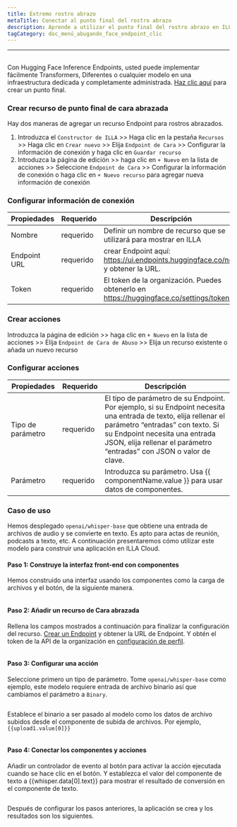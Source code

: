 ```yaml
---
title: Extremo rostro abrazo
metaTitle: Conectar al punto final del rostro abrazo
description: Aprende a utilizar el punto final del rostro abrazo en ILLA
tagCategory: doc_menú_abugando_face_endpoint_clic
---
```


* * *

## <Heading hidden>Fin del rostro abrazado</Heading>

Con Hugging Face Inference Endpoints, usted puede implementar fácilmente Transformers, Diferentes o cualquier modelo en una infraestructura dedicada y completamente administrada. [Haz clic aquí](https://ui.endpoints.huggingface.co/new) para crear un punto final. 

### Crear recurso de punto final de cara abrazada

Hay dos maneras de agregar un recurso Endpoint para rostros abrazados. 

1.  Introduzca el `Constructor de ILLA` >> Haga clic en la pestaña `Recursos` >> Haga clic en `Crear nuevo` >> Elija `Endpoint de Cara` >> Configurar la información de conexión y haga clic en `Guardar recurso`
2.  Introduzca la página de edición >> haga clic en `+ Nuevo` en la lista de acciones >> Seleccione `Endpoint de Cara` >> Configurar la información de conexión o haga clic en `+ Nuevo recurso` para agregar nueva información de conexión

### Configurar información de conexión

| Propiedades  | Requerido | Descripción                                                                               |
| ------------ | --------- | ----------------------------------------------------------------------------------------- |
| Nombre       | requerido | Definir un nombre de recurso que se utilizará para mostrar en ILLA                        |
| Endpoint URL | requerido | crear Endpoint aquí: https://ui.endpoints.huggingface.co/new y obtener la URL.            |
| Token        | requerido | El token de la organización. Puedes obtenerlo en https://huggingface.co/settings/tokens.  |

### Crear acciones

Introduzca la página de edición >> haga clic en `+ Nuevo` en la lista de acciones >> Elija `Endpoint de Cara de Abuso` >> Elija un recurso existente o añada un nuevo recurso

### Configurar acciones

| Propiedades       | Requerido | Descripción                                                                                                                                                                                                                                                   |
| ----------------- | --------- | ------------------------------------------------------------------------------------------------------------------------------------------------------------------------------------------------------------------------------------------------------------- |
| Tipo de parámetro | requerido | El tipo de parámetro de su Endpoint. Por ejemplo, si su Endpoint necesita una entrada de texto, elija rellenar el parámetro “entradas” con texto. Si su Endpoint necesita una entrada JSON, elija rellenar el parámetro “entradas” con JSON o valor de clave. |
| Parámetro         | requerido | Introduzca su parámetro. Usa {{ componentName.value }} para usar datos de componentes.                                                                                                                                                                        |

### Caso de uso

Hemos desplegado `openai/whisper-base` que obtiene una entrada de archivos de audio y se convierte en texto. Es apto para actas de reunión, podcasts a texto, etc. A continuación presentaremos cómo utilizar este modelo para construir una aplicación en ILLA Cloud.

#### Paso 1: Construye la interfaz front-end con componentes

Hemos construido una interfaz usando los componentes como la carga de archivos y el botón, de la siguiente manera.

<img src='https://cdn.illacloud.com/official-website/img/docs/connect/hf1.png' alt="" />

#### Paso 2: Añadir un recurso de Cara abrazada

Rellena los campos mostrados a continuación para finalizar la configuración del recurso. [Crear un Endpoint](https://ui.endpoints.huggingface.co/new) y obtener la URL de Endpoint. Y obtén el token de la API de la organización en [configuración de perfil](https://huggingface.co/settings/tokens). 

<img src='https://cdn.illacloud.com/official-website/img/docs/connect/hf2.png' alt="" />

#### Paso 3: Configurar una acción

Seleccione primero un tipo de parámetro. Tome `openai/whisper-base` como ejemplo, este modelo requiere entrada de archivo binario así que cambiamos el parámetro a `Binary`.

<img src='https://cdn.illacloud.com/official-website/img/docs/connect/hf3.png' alt="" />

Establece el binario a ser pasado al modelo como los datos de archivo subidos desde el componente de subida de archivos. Por ejemplo, `{{upload1.value[0]}}`

<img src='https://cdn.illacloud.com/official-website/img/docs/connect/hf4.png' alt="" />

#### Paso 4: Conectar los componentes y acciones

Añadir un controlador de evento al botón para activar la acción ejecutada cuando se hace clic en el botón. Y establezca el valor del componente de texto a {{whisper.data[0].text}} para mostrar el resultado de conversión en el componente de texto. 

<img src='https://cdn.illacloud.com/official-website/img/docs/connect/hf5.png' alt="" />

Después de configurar los pasos anteriores, la aplicación se crea y los resultados son los siguientes.

<img src='https://cdn.illacloud.com/official-website/img/docs/connect/hf6.gif' alt="" />
